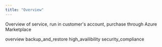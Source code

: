 ```yaml
---
title: "Overview"
---
```


Overview of service, run in customer's account, purchase through Azure Marketplace
<div class="toctree" maxdepth="3">

overview backup_and_restore high_availibility security_compliance

</div>

